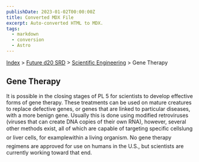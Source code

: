 ```yaml
---
publishDate: 2023-01-02T00:00:00Z
title: Converted MDX File
excerpt: Auto-converted HTML to MDX.
tags:
  - markdown
  - conversion
  - Astro
---
```






[Index](-index) > [Future d20 SRD](future-d20-srd-index) > [Scientific Engineering](future-d20-srd-scientific-engineering-index) > Gene Therapy 




## Gene Therapy


It is possible in the closing stages of PL 5 for scientists to develop effective forms of gene therapy. These treatments can be used on mature creatures to replace defective genes, or genes that are linked to particular diseases, with a more benign gene. Usually this is done using modified retroviruses (viruses that can create DNA copies of their own RNA), however, several other methods exist, all of which are capable of targeting specific cellslung or liver cells, for examplewithin a living organism. No gene therapy regimens are approved for use on humans in the U.S., but scientists are currently working toward that end.



